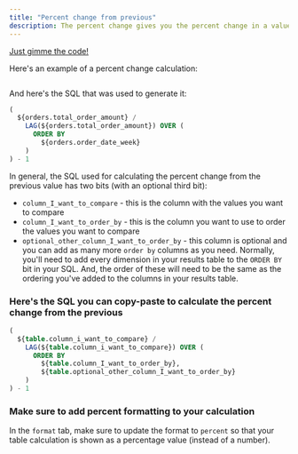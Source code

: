 ```yaml
---
title: "Percent change from previous"
description: The percent change gives you the percent change in a value compared to the value in the row above it.
---
```



[Just gimme the code! <Icon icon="bug" iconType="solid"/>](#here's-the-sql-you-can-copy-paste-to-calculate-the-percent-change-from-the-previous)

Here's an example of a percent change calculation:

<Frame>
  <img src="/images/guides/table-calculations/table-calculation-sql-templates/percent-change-16ad7591cac52477dd6cd3b210ee4e66.jpg" alt=""/>
</Frame>


And here's the SQL that was used to generate it:

```sql
(
  ${orders.total_order_amount} /
    LAG(${orders.total_order_amount}) OVER (
      ORDER BY
        ${orders.order_date_week}
    )
) - 1
```

In general, the SQL used for calculating the percent change from the previous value has two bits (with an optional third bit):

* `column_I_want_to_compare` \- this is the column with the values you want to compare
* `column_I_want_to_order_by` \- this is the column you want to use to order the values you want to compare
* `optional_other_column_I_want_to_order_by` \- this column is optional and you can add as many more `order by` columns as you need. Normally, you'll need to add every dimension in your results table to the `ORDER BY` bit in your SQL. And, the order of these will need to be the same as the ordering you've added to the columns in your results table.

### Here's the SQL you can copy-paste to calculate the percent change from the previous

```sql
(
  ${table.column_i_want_to_compare} /
    LAG(${table.column_i_want_to_compare}) OVER (
      ORDER BY
        ${table.column_I_want_to_order_by},
        ${table.optional_other_column_I_want_to_order_by}
    )
) - 1
```

### Make sure to add percent formatting to your calculation

In the `format` tab, make sure to update the format to `percent` so that your table calculation is shown as a percentage value (instead of a number).

<Frame>
  <img src="/images/guides/table-calculations/table-calculation-sql-templates/format-percent-6d905aa48e29631b298dd27a38a8b183.jpg" alt=""/>
</Frame>

